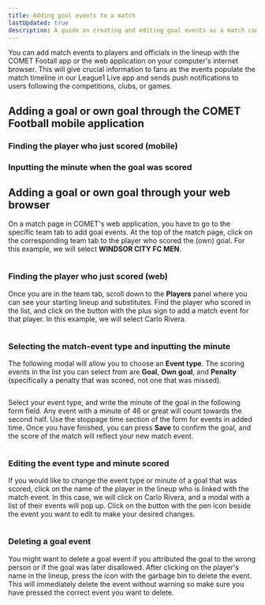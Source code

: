 ```yaml
---
title: Adding goal events to a match
lastUpdated: true
description: A guide on creating and editing goal events as a match commissioner, club referent, or club lineup manager
---
```



You can add match events to players and officials in the lineup with the COMET Footall app or the web application on your computer's internet browser. This will give crucial information to fans as the events populate the match timeline in our League1 Live app and sends push notifications to users following the competitions, clubs, or games.

## Adding a goal or own goal through the COMET Football mobile application

### Finding the player who just scored (mobile)

### Inputting the minute when the goal was scored

## Adding a goal or own goal through your web browser

On a match page in COMET's web application, you have to go to the specific team tab to add goal events. At the top of the match page, click on the corresponding team tab to the player who scored the (own) goal. For this example, we will select **WINDSOR CITY FC MEN**.


<Image src={matchSelectTeamTab} alt='' />

### Finding the player who just scored (web)

Once you are in the team tab, scroll down to the **Players** panel where you can see your starting lineup and substitutes. Find the player who scored in the list, and click on the button with the plus sign to add a match event for that player. In this example, we will select Carlo Rivera.


<Image src={playerListMatchEvent} alt='' />

### Selecting the match-event type and inputting the minute

The following modal will allow you to choose an **Event type**. The scoring events in the list you can select from are **Goal**, **Own goal**, and **Penalty** (specifically a penalty that was scored, not one that was missed).


<Image src={webMatchEventType} alt='' />

Select your event type, and write the minute of the goal in the following form field. Any event with a minute of 46 or great will count towards the second half. Use the stoppage time section of the form for events in added time. Once you have finished, you can press **Save** to confirm the goal, and the score of the match will reflect your new match event.


<Image src={webGoalMinuteEvent} alt='' />

### Editing the event type and minute scored

If you would like to change the event type or minute of a goal that was scored, click on the name of the player in the lineup who is linked with the match event. In this case, we will click on Carlo Rivera, and a modal with a list of their events will pop up. Click on the button with the pen icon beside the event you want to edit to make your desired changes.


<Image src={webEditGoal} alt='' />

### Deleting a goal event

You might want to delete a goal event if you attributed the goal to the wrong person or if the goal was later disallowed. After clicking on the player's name in the lineup, press the icon with the garbage bin to delete the event. This will immediately delete the event without warning so make sure you have pressed the correct event you want to delete.


<Image src={webDeleteGoal} alt='' />
